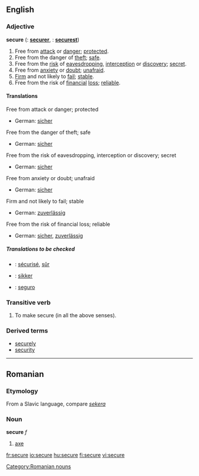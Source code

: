 ==English==

===Adjective===
'''secure'''  ({{compar}}: '''[[securer]]''', {{superl}}: '''[[securest]]''')

# Free from [[attack]] or [[danger]]; [[protected]].
# Free from the danger of [[theft]]; [[safe]].
# Free from the [[risk]] of [[eavesdropping]],  [[interception]] or [[discovery]]; [[secret]].
# Free from [[anxiety]] or [[doubt]]; [[unafraid]].
# [[Firm]] and not likely to [[fail]]; [[stable]].
# Free from the risk of [[financial]] [[loss]]; [[reliable]].

====Translations====
;Free from attack or danger; protected
{{top}}
*German: [[sicher]]
{{mid}}
{{bottom}}
;Free from the danger of theft; safe
{{top}}
*German: [[sicher]]
{{mid}}
{{bottom}}
;Free from the risk of eavesdropping, interception or discovery; secret
{{top}}
*German: [[sicher]]
{{mid}}
{{bottom}}
;Free from anxiety or doubt; unafraid
{{top}}
*German: [[sicher]]
{{mid}}
{{bottom}}
;Firm and not likely to fail; stable
{{top}}
*German: [[zuverlässig]]
{{mid}}
{{bottom}}
;Free from the risk of financial loss; reliable
{{top}}
*German: [[sicher]], [[zuverlässig]]
{{mid}}
{{bottom}}

=====Translations to be checked=====
{{checktrans}}
*{{ttbc|French}}: [[sécurisé]], [[sûr]]
*{{ttbc|Norwegian}}: [[sikker]]
*{{ttbc|Spanish}}: [[seguro]]

===Transitive verb===
{{en-verb|secur|ing}}

# To make secure (in all the above senses).

===Derived terms===
*[[securely]]
*[[security]]

----

==Romanian==
===Etymology===
From a Slavic language, compare ''[[sekera]]''
===Noun===
'''secure'''  ''f''

# [[axe]]

[[Category:Romanian nouns]]

[[fr:secure]]
[[io:secure]]
[[hu:secure]]
[[fi:secure]]
[[vi:secure]]
